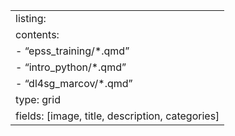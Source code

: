 ---
listing: 
  contents: 
    - "epss_training/*.qmd"
    - "intro_python/*.qmd"
    - "dl4sg_marcov/*.qmd"
  type: grid
  fields: [image, title, description, categories]
---